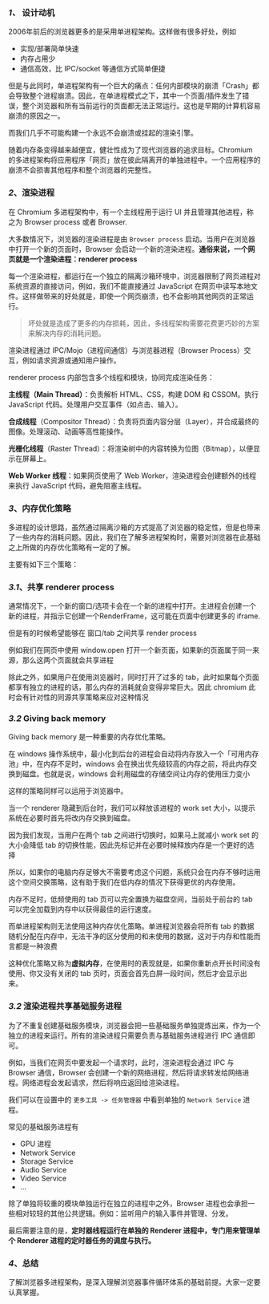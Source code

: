### *1、* 设计动机

2006年前后的浏览器更多的是采用单进程架构。这样做有很多好处，例如

+ 实现/部署简单快速
+ 内存占用少
+ 通信高效，比 IPC/socket 等通信方式简单便捷

但是与此同时，单进程架构有一个巨大的痛点：任何内部模块的崩溃「Crash」都会导致整个进程崩溃。因此，在单进程模式之下，其中一个页面/插件发生了错误，整个浏览器和所有当前运行的页面都无法正常运行。这也是早期的计算机容易崩溃的原因之一。

而我们几乎不可能构建一个永远不会崩溃或挂起的渲染引擎。

随着内存条变得越来越便宜，健壮性成为了现代浏览器的追求目标。Chromium 的多进程架构将应用程序「网页」放在彼此隔离开的单独进程中。一个应用程序的崩溃不会损害其他程序和整个浏览器的完整性。

### *2*、渲染进程

在 Chromium 多进程架构中，有一个主线程用于运行 UI 并且管理其他进程，称之为 Browser process 或者 Browser.

大多数情况下，浏览器的渲染进程是由 `Browser process` 启动。当用户在浏览器中打开一个新的页面时，Browser 会启动一个新的渲染进程。**通俗来说，一个网页就是一个渲染进程：renderer process**


每一个渲染进程，都运行在一个独立的隔离沙箱环境中，浏览器限制了网页进程对系统资源的直接访问，例如，我们不能直接通过 JavaScript 在网页中读写本地文件。这样做带来的好处就是，即使一个网页崩溃，也不会影响其他网页的正常运行。

> 坏处就是造成了更多的内存损耗，因此，多线程架构需要花费更巧妙的方案来解决内存的消耗问题。


渲染进程通过 IPC/Mojo（进程间通信）与浏览器进程（Browser Process）交互，例如请求资源或通知用户操作。

renderer process 内部包含多个线程和模块，协同完成渲染任务：

**主线程（Main Thread）**：负责解析 HTML、CSS，构建 DOM 和 CSSOM。执行 JavaScript 代码。处理用户交互事件（如点击、输入）。

**合成线程**（Compositor Thread）：负责将页面内容分层（Layer），并合成最终的图像。处理滚动、动画等高性能操作。

**光栅化线程**（Raster Thread）：将渲染树中的内容转换为位图（Bitmap），以便显示在屏幕上。

**Web Worker 线程**：如果网页使用了 Web Worker，渲染进程会创建额外的线程来执行 JavaScript 代码，避免阻塞主线程。

### *3*、内存优化策略

多进程的设计思路，虽然通过隔离沙箱的方式提高了浏览器的稳定性，但是也带来了一些内存的消耗问题。因此，我们在了解多进程架构时，需要对浏览器在此基础之上所做的内存优化策略有一定的了解。

主要有如下三个策略：

### *3.1*、共享 renderer process

通常情况下，一个新的窗口/选项卡会在一个新的进程中打开。主进程会创建一个新的进程，并指示它创建一个RenderFrame，这可能在页面中创建更多的 iframe.

但是有的时候希望能够在 窗口/tab 之间共享 render process

例如我们在网页中使用 window.open 打开一个新页面，如果新的页面属于同一来源，那么这两个页面就会共享进程

除此之外，如果用户在使用浏览器时，同时打开了过多的 tab，此时如果每个页面都享有独立的进程的话，那么内存的消耗就会变得非常巨大。因此 chromium 此时会有针对性的同源共享策略来应对这种情况


### *3.2* Giving back memory

Giving back memory 是一种重要的内存优化策略。

在 windows 操作系统中，最小化到后台的进程会自动将内存放入一个「可用内存池」中，在内存不足时，windows 会在换出优先级较高的内存之前，将此内存交换到磁盘。也就是说，windows 会利用磁盘的存储空间让内存的使用压力变小

这样的策略同样可以运用于浏览器中。

当一个 renderer 隐藏到后台时，我们可以释放该进程的 work set 大小，以提示系统在必要时首先将改内存交换到磁盘。

因为我们发现，当用户在两个 tab 之间进行切换时，如果马上就减小 work set 的大小会降低 tab 的切换性能，因此先标记并在必要时候释放内存是一个更好的选择

所以，如果你的电脑内存足够大不需要考虑这个问题，系统只会在内存不够时运用这个空间交换策略，这有助于我们在低内存的情况下获得更优的内存使用。

内存不足时，低频使用的 tab 页可以完全置换为磁盘空间，当前处于前台的 tab 可以完全加载到内存中以获得最佳的运行速度。

而单进程架构则无法使用这种内存优化策略。单进程浏览器会将所有 tab 的数据随机分配在内存中，无法干净的区分使用的和未使用的数据，这对于内存和性能而言都是一种浪费

这种优化策略又称为**虚拟内存**，在使用时的表现就是，如果你重新点开长时间没有使用、你又没有关闭的 tab 页时，页面会首先白屏一段时间，然后才会显示出来。

### *3.2* 渲染进程共享基础服务进程

为了不重复创建基础服务模块，浏览器会把一些基础服务单独提炼出来，作为一个独立的进程来运行。所有的渲染进程只需要负责与基础服务进程进行 IPC 通信即可。

例如，当我们在网页中要发起一个请求时，此时，渲染进程会通过 IPC 与 Browser 通信，Browser 会创建一个新的网络进程，然后将请求转发给网络进程。网络进程会发起请求，然后将响应返回给渲染进程。

我们可以在设置中的 `更多工具 -> 任务管理器` 中看到单独的 `Network Service` 进程。

常见的基础服务进程有

+ GPU 进程
+ Network Service
+ Storage Service
+ Audio Service
+ Video Service
+ ...



除了单独将较重的模块单独运行在独立的进程中之外，Browser 进程也会承担一些相对较轻的其他公共逻辑。例如：监听用户的输入事件并管理、分发。

最后需要注意的是，**定时器线程运行在单独的 Renderer 进程中，专门用来管理单个 Renderer 进程的定时器任务的调度与执行。**


### *4*、总结

了解浏览器多进程架构，是深入理解浏览器事件循环体系的基础前提。大家一定要认真掌握。


